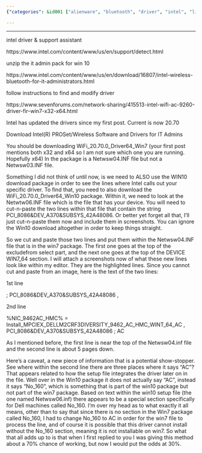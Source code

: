 ```yaml
---
{"categories": &id001 ["alienware", "bluetooth", "driver", "intel", "linux"], "category": "Drivers updates", "date": "2022-03-23 16:41:23", "description": "This article provides instructions on how to update Intel Bluetooth drivers, such as the 9250 and 9462AC HMC drivers, for Windows servers. However, it highlights that modifying the Netwsw04.INF file to update an Intel 9462AC HMC driver may be challenging due to differences between Win7 and Win10 packages in the 'No_160' section.", "tags": *id001, "title": "Intel 9250 bluetooth Win server"}

---
```


------

intel driver & support assistant

https://www.intel.com/content/www/us/en/support/detect.html

unzip the it admin pack for win 10

https://www.intel.com/content/www/us/en/download/16807/intel-wireless-bluetooth-for-it-administrators.html

follow instructions to find and modify driver

https://www.sevenforums.com/network-sharing/415513-intel-wifi-ac-9260-driver-fir-win7-x32-x64.html

Intel has updated the drivers since my first post. Current is now 20.70

Download Intel(R) PROSet/Wireless Software and Drivers for IT Admins

You should be downloading WiFi_20.70.0_Driver64_Win7 (your first post mentions both x32 and x64 so I am not sure which one you are running. Hopefully x64) In the package is a Netwsw04.INF file but not a Netwsw03.INF file.

Something I did not think of until now, is we need to ALSO use the WIN10 download package in order to see the lines where Intel calls out your specific driver. To find that, you need to also download the WiFi_20.70.0_Driver64_Win10 package. Within it, we need to look at the Netwtw06.INF file which is the file that has your device. You will need to cut-n-paste the two lines within that file that contain the string PCI\VEN_8086&DEV_A370&SUBSYS_42A48086. Or better yet forget all that, I'll just cut-n-paste them now and include them in screenshots. You can ignore the Win10 download altogether in order to keep things straight.

So we cut and paste those two lines and put them within the Netwsw04.INF file that is in the win7 package. The first one goes at the top of the excludefrom select part, and the next one goes at the top of the DEVICE WIN7_64 section. I will attach a screenshots now of what these new lines look like within my editor. They are the highlighted lines. Since you cannot cut and paste from an image, here is the text of the two lines:

1st line

; PCI\VEN_8086&DEV_A370&SUBSYS_42A48086 , \

2nd line

%NIC_9462AC_HMC% = Install_MPCIEX_DELLM2CRF3DIVERSITY_9462_AC_HMC_WINT_64_AC , PCI\VEN_8086&DEV_A370&SUBSYS_42A48086 ; AC

As I mentioned before, the first line is near the top of the Netwsw04.inf file and the second line is about 5 pages down.

Here's a caveat, a new piece of information that is a potential show-stopper. See where within the second line there are three places where it says "AC"? That appears related to how the setup file integrates the driver later on in the file. Well over in the Win10 package it does not actually say "AC", instead it says "No_160", which is something that is part of the win10 package but not part of the win7 package. Based on text within the win10 setup file (the one named Netwsw06.inf) there appears to be a special section specifically for Dell machines called No_160. I'm over my head as to what exactly it all means, other than to say that since there is no section in the Win7 package called No_160, I had to change No_160 to AC in order for the win7 file to process the line, and of course it is possible that this driver cannot install without the No_160 section, meaning it is not installable on win7. So what that all adds up to is that when I first replied to you I was giving this method about a 70% chance of working, but now I would put the odds at 30%.

